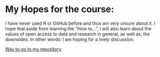 # My Hopes for the course:
I have never used R or GitHub before and thus am very unsure about it. I hope that aside from learning the "How to...", I will also learn about the values of open access to data and research in general, as well as, the downsides. In other words: I am hoping for a lively discussion.  

[Way to go to my repository](https://joawe.github.io/IODS-project/)
